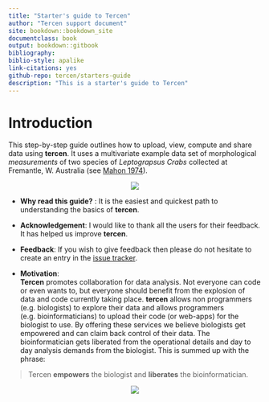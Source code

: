 ```yaml
---
title: "Starter's guide to Tercen"
author: "Tercen support document"
site: bookdown::bookdown_site
documentclass: book
output: bookdown::gitbook
bibliography: 
biblio-style: apalike
link-citations: yes
github-repo: tercen/starters-guide
description: "This is a starter's guide to Tercen"
---
```


# Introduction

This step-by-step guide outlines how to upload, view, compute and share data using __tercen__. It uses a multivariate example data set of morphological  _measurements_ of two species of _Leptograpsus Crabs_ collected at Fremantle, W. Australia (see [Mahon 1974](https://www.publish.csiro.au/zo/ZO9740417)).

<center><img src="images/cover.png"></center>

* __Why read this guide?__ :
It is the easiest and quickest path to understanding the basics of __tercen__. 

* __Acknowledgement__:
I would like to thank all the users for their feedback. It has helped us improve __tercen__.

* __Feedback__:
If you wish to give feedback then please do not hesitate to create an entry in the [issue tracker](https://github.com/tercen/starters-guide/issues).

* __Motivation__:  
__Tercen__  promotes collaboration for data analysis. Not everyone can code or even wants to,  but everyone should benefit from the explosion of data and code currently taking place.
__tercen__ allows non programmers (e.g. biologists) to explore their data and allows programmers (e.g. bioinformaticians) to upload their code (or web-apps) for the biologist to use. By offering these services we believe biologists get empowered and can claim back control of their data. The bioinformatician gets liberated from the operational details and day to day analysis demands from the biologist. This is summed up with the phrase:

> Tercen __empowers__ the biologist and __liberates__ the bioinformatician.


<center><img src="images/stairs.png"></center>

